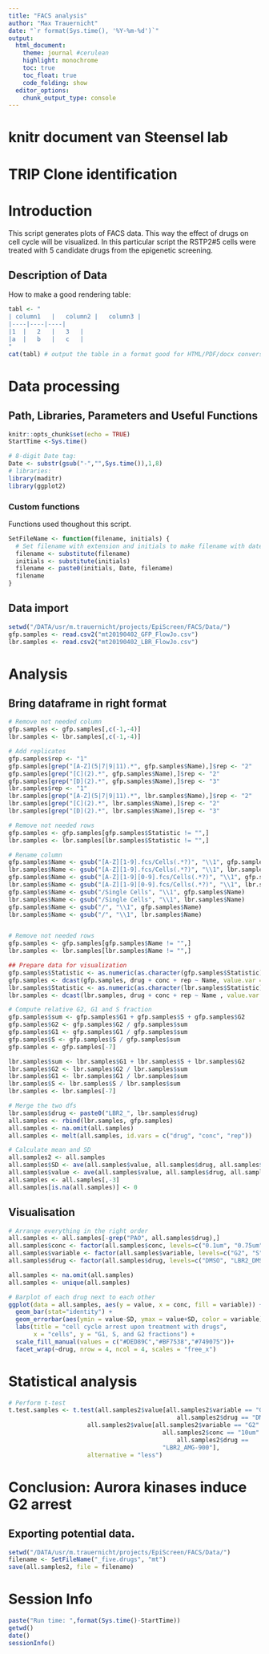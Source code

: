 ```yaml
---
title: "FACS analysis"
author: "Max Trauernicht"
date: "`r format(Sys.time(), '%Y-%m-%d')`"
output: 
  html_document:
    theme: journal #cerulean
    highlight: monochrome
    toc: true
    toc_float: true
    code_folding: show
  editor_options:
    chunk_output_type: console
---
```


# knitr document van Steensel lab

# TRIP Clone identification

# Introduction
This script generates plots of FACS data. This way the effect of drugs on cell cycle will be visualized.
In this particular script the RSTP2#5 cells were treated with 5 candidate drugs from the epigenetic screening.


## Description of Data
How to make a good rendering table: 
```r
tabl <- "
| column1	|	column2	|	column3	|	
|----|----|----|
|1	|	2	|	3	|	
|a	|	b	|	c	|	
"
cat(tabl) # output the table in a format good for HTML/PDF/docx conversion
```

# Data processing
## Path, Libraries, Parameters and Useful Functions
```r
knitr::opts_chunk$set(echo = TRUE)
StartTime <-Sys.time()

# 8-digit Date tag:
Date <- substr(gsub("-","",Sys.time()),1,8) 
# libraries:
library(maditr)
library(ggplot2)
```

### Custom functions
Functions used thoughout this script.
```r
SetFileName <- function(filename, initials) {
  # Set filename with extension and initials to make filename with date integrated.
  filename <- substitute(filename)
  initials <- substitute(initials)
  filename <- paste0(initials, Date, filename)
  filename
}
```


## Data import
```r
setwd("/DATA/usr/m.trauernicht/projects/EpiScreen/FACS/Data/")
gfp.samples <- read.csv2("mt20190402_GFP_FlowJo.csv")
lbr.samples <- read.csv2("mt20190402_LBR_FlowJo.csv")
```

# Analysis

## Bring dataframe in right format
```r
# Remove not needed column
gfp.samples <- gfp.samples[,c(-1,-4)]
lbr.samples <- lbr.samples[,c(-1,-4)]

# Add replicates
gfp.samples$rep <- "1"
gfp.samples[grep("[A-Z](5|7|9|11).*", gfp.samples$Name),]$rep <- "2"
gfp.samples[grep("[C](2).*", gfp.samples$Name),]$rep <- "2"
gfp.samples[grep("[D](2).*", gfp.samples$Name),]$rep <- "3"
lbr.samples$rep <- "1"
lbr.samples[grep("[A-Z](5|7|9|11).*", lbr.samples$Name),]$rep <- "2"
lbr.samples[grep("[C](2).*", lbr.samples$Name),]$rep <- "2"
lbr.samples[grep("[D](2).*", lbr.samples$Name),]$rep <- "3"

# Remove not needed rows
gfp.samples <- gfp.samples[gfp.samples$Statistic != "",]
lbr.samples <- lbr.samples[lbr.samples$Statistic != "",]

# Rename column
gfp.samples$Name <- gsub("[A-Z][1-9].fcs/Cells(.*?)", "\\1", gfp.samples$Name)
lbr.samples$Name <- gsub("[A-Z][1-9].fcs/Cells(.*?)", "\\1", lbr.samples$Name)
gfp.samples$Name <- gsub("[A-Z][1-9][0-9].fcs/Cells(.*?)", "\\1", gfp.samples$Name)
lbr.samples$Name <- gsub("[A-Z][1-9][0-9].fcs/Cells(.*?)", "\\1", lbr.samples$Name)
gfp.samples$Name <- gsub("/Single Cells", "\\1", gfp.samples$Name)
lbr.samples$Name <- gsub("/Single Cells", "\\1", lbr.samples$Name)
gfp.samples$Name <- gsub("/", "\\1", gfp.samples$Name)
lbr.samples$Name <- gsub("/", "\\1", lbr.samples$Name)


# Remove not needed rows
gfp.samples <- gfp.samples[gfp.samples$Name != "",]
lbr.samples <- lbr.samples[lbr.samples$Name != "",]

## Prepare data for visualization
gfp.samples$Statistic <- as.numeric(as.character(gfp.samples$Statistic))
gfp.samples <- dcast(gfp.samples, drug + conc + rep ~ Name, value.var = "Statistic",  fun.aggregate = mean)
lbr.samples$Statistic <- as.numeric(as.character(lbr.samples$Statistic))
lbr.samples <- dcast(lbr.samples, drug + conc + rep ~ Name , value.var = "Statistic", fun.aggregate = mean)

# Compute relative G2, G1 and S fraction
gfp.samples$sum <- gfp.samples$G1 + gfp.samples$S + gfp.samples$G2
gfp.samples$G2 <- gfp.samples$G2 / gfp.samples$sum
gfp.samples$G1 <- gfp.samples$G1 / gfp.samples$sum
gfp.samples$S <- gfp.samples$S / gfp.samples$sum
gfp.samples <- gfp.samples[-7]

lbr.samples$sum <- lbr.samples$G1 + lbr.samples$S + lbr.samples$G2
lbr.samples$G2 <- lbr.samples$G2 / lbr.samples$sum
lbr.samples$G1 <- lbr.samples$G1 / lbr.samples$sum
lbr.samples$S <- lbr.samples$S / lbr.samples$sum
lbr.samples <- lbr.samples[-7]

# Merge the two dfs
lbr.samples$drug <- paste0("LBR2_", lbr.samples$drug)
all.samples <- rbind(lbr.samples, gfp.samples)
all.samples <- na.omit(all.samples)
all.samples <- melt(all.samples, id.vars = c("drug", "conc", "rep"))

# Calculate mean and SD
all.samples2 <- all.samples
all.samples$SD <- ave(all.samples$value, all.samples$drug, all.samples$variable, all.samples$conc, FUN = function(x) sd(x))
all.samples$value <- ave(all.samples$value, all.samples$drug, all.samples$variable, all.samples$conc, FUN = function(x) mean(x))
all.samples <- all.samples[,-3]
all.samples[is.na(all.samples)] <- 0
```



## Visualisation
```r
# Arrange everything in the right order
all.samples <- all.samples[-grep("PAO", all.samples$drug),]
all.samples$conc <- factor(all.samples$conc, levels=c("0.1um", "0.75um", "1um", "1.25um", "5um", "10um", "15um", "20um"))
all.samples$variable <- factor(all.samples$variable, levels=c("G2", "S","G1"))
all.samples$drug <- factor(all.samples$drug, levels=c("DMSO", "LBR2_DMSO", "NU7441", "LBR2_NU7441", "Decitabine", "LBR2_Decitabine", "GSK-J4", "LBR2_GSK-J4", "AMG-900", "LBR2_AMG-900", "AZ-960", "LBR2_AZ-960"))

all.samples <- na.omit(all.samples)
all.samples <- unique(all.samples)

# Barplot of each drug next to each other
ggplot(data = all.samples, aes(y = value, x = conc, fill = variable)) +
  geom_bar(stat="identity") + 
  geom_errorbar(aes(ymin = value-SD, ymax = value+SD, color = variable),data = all.samples, width = 0.2) +
  labs(title = "cell cycle arrest upon treatment with drugs", 
       x = "cells", y = "G1, S, and G2 fractions") + 
  scale_fill_manual(values = c("#DED89C","#BF7538","#749075"))+
  facet_wrap(~drug, nrow = 4, ncol = 4, scales = "free_x")


```

# Statistical analysis
```r
# Perform t-test
t.test.samples <- t.test(all.samples2$value[all.samples2$variable == "G2" & 
                                               all.samples2$drug == "DMSO"],
                      all.samples2$value[all.samples2$variable == "G2" & 
                                           all.samples2$conc == "10um" &
                                               all.samples2$drug == 
                                           "LBR2_AMG-900"],
                      alternative = "less")
```

# Conclusion: Aurora kinases induce G2 arrest

## Exporting potential data. 
```r
setwd("/DATA/usr/m.trauernicht/projects/EpiScreen/FACS/Data/")
filename <- SetFileName("_five.drugs", "mt")
save(all.samples2, file = filename)
```

# Session Info
```r
paste("Run time: ",format(Sys.time()-StartTime))
getwd()
date()
sessionInfo()
```

